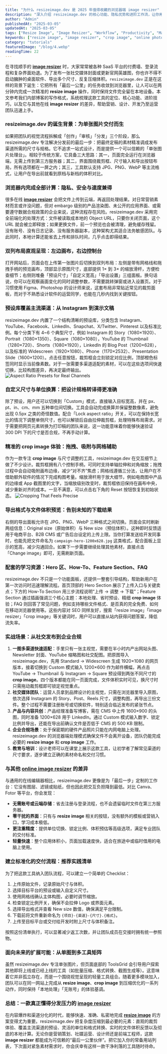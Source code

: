```yaml
---
title: "为什么 resizeimage.dev 是 2025 年值得收藏的浏览器端 image resizer"
description: "深入介绍 resizeimage.dev 的核心功能、隐私优势和进阶工作流，让你用一个轻量级的 image resizer 快速完成 resize image、crop image、格式转换与渠道适配。"
author: "Admin"
publishedAt: "2025-03-05"
updatedAt: "2025-03-05"
tags: ["Resize Image", "Image Resizer", "Workflow", "Productivity", "Marketing"]
keywords: ["resize image", "image resizer", "crop image", "online photo editor", "browser based image tool"]
category: "tutorials"
featuredImage: "/blog/4.webp"
readingTime: 22
---
```


在寻找顺手的 **[image resizer](https://resizeimage.dev)** 时，大家常常被各种 SaaS 平台的付费墙、登录流程和复杂界面劝退。为了发布一张社交媒体封面或更新官网英雄图，你也许不得不启动臃肿的桌面软件、导出多个尺寸、反复压缩体积。`resizeimage.dev` 正是在这样的背景下诞生：它把所有「最后一公里」的任务收敛到浏览器里，让人可以在两分钟内完成一次精准的 **resize image** 操作，同时保持文件完全留在本地设备。本文参考我们内部博客的写作格式，系统梳理这款工具的定位、核心功能、进阶技巧，以及它与其他在线 **image resizer** 的差异，帮助营销、设计、开发乃至运营团队迅速上手。

### resizeimage.dev 的诞生背景：为单张图片交付而生

如果把团队的视觉流程拆解成「创作」「审核」「分发」三个阶段，那么 resizeimage.dev 专注解决分发前的最后一步：把最终定稿的素材精准调成发布渠道所需的尺寸与规格。它不追求一站式设计，而是提供一个可以信赖的「单张图片处理台」。相较于传统方案，它具备三大思路：其一，页面完全运行在浏览器端，无需上传到第三方服务器；其二，界面围绕裁剪框、尺寸输入和导出按钮布局，所有选项都在一屏之内；其三，工具默认支持 JPG、PNG、WebP 等主流格式，让用户在导出前就看到原档与新档的体积对比。

### 浏览器内完成全部计算：隐私、安全与速度兼得

很多在线 **[image resizer](https://resizeimage.dev)** 会把文件上传到云端，再返回处理结果。对日常营销素材而言或许没问题，但对 embargo 级别的产品渲染图、未公开的应用界面、或需要遵守数据合规政策的企业来说，这种流程存在风险。resizeimage.dev 采用完全前端化的处理方式：文件被读取成本地的 Object URL，只要你关闭页面，这个 URL 就会被立即释放；如果更换文件，前一个预览也会被清理，避免缓存残留。没有账号、没有日志记录、没有服务器副本，这种架构尤其适合法务敏感团队。与此同时，本地计算还能省去上传和排队时间，几乎点击即得结果。

### 双列布局直观呈现：左边画布，右边控制台

打开网站后，页面会在上传第一张图片后切换到双列布局：左侧是带有网格线和拖拽手柄的预览画布，顶部显示原图尺寸，底部提供 1× 到 3× 的缩放滑杆，方便检查细节；右侧则堆叠「预设尺寸」「自定义宽高」「导出设置」三组面板。换句话说，你可以在观察画面变化的同时调整参数，不需要跳转弹窗或进入设置页。对于习惯使用 Figma、Photoshop 的设计师来说，这套布局非常贴近常见的裁剪面板，而对于不熟悉设计软件的运营同学，也能在几秒内找到关键按钮。

### 预设库覆盖主流渠道：从 Instagram 到演示文稿

resizeimage.dev 内置了一个结构清晰的预设库，分类包含 Instagram、YouTube、Facebook、LinkedIn、Snapchat、X/Twitter、Pinterest 以及标准比例。每个分类下有 4~6 个典型尺寸，例如 Instagram 的 Story（1080×1920）、Portrait（1080×1350）、Square（1080×1080），YouTube 的 Thumbnail（1280×720）、Shorts（1080×1920），LinkedIn 的 Blog Post（1200×628），以及标准的 Widescreen（1920×1080）、Phone（1170×2532）、Presentation Slide（1600×1200）。点击任意按钮，裁剪框会立刻锁定对应比例，顶部橙色标签同时显示当前像素数。对于一张需要多渠道适配的素材，可以在这些选项间快速切换，比较构图差异，再决定最终输出。
![Aspect Ratio Presets for Real Channels](/blog/resize-image-presets.webp)

### 自定义尺寸与单位换算：把设计规格转译得更准确

除了预设，用户还可以切换到「Custom」模式，直接输入目标宽高，并在 px、pt、in、cm、mm 五种单位间切换。工具会自动完成换算并保留整数像素，避免出现 0.5px 之类的奇怪数值。配合「Lock aspect ratio」开关，可以在保持长宽比的情况下调整单侧尺寸，也可以解锁后自由拉伸裁剪框，处理特殊布局需求。对于需要把网页元素转换为打印稿的团队来说，这一功能意味着你能够快速验证 300 DPI 下的尺寸是否合规，不再手动计算。

### 精准的 crop image 体验：拖拽、吸附与网格辅助

作为一款专注 **crop image** 与尺寸调整的工具，resizeimage.dev 在交互细节上做了不少设计。裁剪框拥有八个控制手柄，可同时支持单轴拉伸和对角缩放；拖拽过程中会自动吸附画布边缘，减少“对不齐”焦虑；网格线遵循三分法，让用户在不借助额外软件的情况下完成构图考量。缩放滑杆用于放大细节，例如电商图中产品的边缘或 App 截图里的文字，当缩放级别改变时，裁剪框依旧保持在画布中央，减少重新对齐的成本。一旦不满意，可以点击右下角的 Reset 按钮恢复到初始状态。
![Cropping That Feels Precise](/blog/resize-image-cropping.webp)

### 导出格式与文件体积预览：告别未知的下载结果

右侧的导出面板允许在 JPG、PNG、WebP 三种格式之间切换。页面会实时刷新两组信息：Original size（原始体积）与 New size（预估体积）。这种即时反馈适用于电商平台、B2B CMS 或广告后台设定的上传上限。当你打算发送给开发同事时，也能先把文件命名为 `campaign-hero-1200x628.jpg` 这类格式，配合面板上显示的宽高，减少沟通回合。如果下一步需要继续处理其他素材，直接点击「Change image」即可，无需刷新页面。

### 配套的学习资源：Hero 区、How-To、Feature Section、FAQ

resizeimage.dev 不只是一个功能面板，还提供一整套引导结构，帮助新用户在第一次访问时迅速理解流程。首页顶部的 Hero Section 展示了上传入口与关键卖点；下方的 How-To Section 用三步流程说明“上传 → 调整 → 下载”；Feature Section 通过插画强调三个核心主题：本地处理、省时预设、精细 **crop image** 体验；FAQ 则回答了常见问题，例如支持哪些文件格式、是否真的完全免费、如何在移动浏览器使用等。这些内容对 SEO 同样友好，搜索「resize image」「image resizer」「crop image」等关键词时，用户可以直接从站内获得问题答案，降低流失率。

### 实战场景：从社交发布到企业合规

1. **一图多渠道快速适配**：手里只有一张主视觉，需要在半小时内产出网站头图、Newsletter 封面、YouTube 缩略图和社交配图。把原图导入 resizeimage.dev，先用 Standard → Widescreen 生成 1920×1080 的网页版本，接着切换到 Custom 模式输入 1200×600 作为邮件横幅，再点击 YouTube → Thumbnail 与 Instagram → Square 预设得到两张不同尺寸的 **crop image**。四个版本都能在同一页面完成，文件体积实时可见，换尺寸时只需拖动裁剪框即可锁定视觉重点。
2. **社交媒体团队**：运营人员拿到品牌设计的主视觉，只需在浏览器里导入原图，依次选择 Instagram 的 Story、Post、Reels 尺寸，调整构图，再导出三份文件。整个过程不需要注册账号或切换软件，特别适合临近发布的紧张节点。
3. **产品与内容共创**：产品经理准备写博客，需在 CMS 中上传 1600×900 的头图，同时准备 1200×628 用于 LinkedIn。通过 Custom 模式输入数字、锁定比例并导出，还能在导出前确认文件是否低于 CMS 的 500 KB 限制。
4. **企业合规场景**：处于保密期的硬件产品照片只能在内网电脑上处理。resizeimage.dev 的浏览器端处理模式确保文件不会离开设备，团队仍能完成必要的 **resize image** 和 **crop image** 工作。
5. **教育与培训**：设计老师可以在课堂上展示这款工具，让初学者了解常见渠道的尺寸要求，逐步建立正确的素材命名和交付习惯。

### 与其他 [online image resizer](https://resizeimage.dev) 的差异

与通用的在线编辑器相比，resizeimage.dev 更像是为「最后一步」定制的工作台：它没有图层、滤镜或贴纸，但也因此把交互负担降到最低。对比 Canva、Fotor 等平台，你会发现：

- **无需账号或云端存储**：省去注册与登录流程，也不会遗留临时文件在第三方服务器。
- **零干扰的界面**：只有与 **resize image** 相关的按钮，没有额外的模板或营销入口，学习成本极低。
- **更注重精度**：提供单位切换、锁定比例、体积预估等高级选项，满足专业团队的交付标准。
- **轻量快速**：整个应用体积小，页面加载速度快，适合在旅途中或临时借用的电脑上使用。

### 建立标准化的交付流程：推荐实践清单

为了把这款工具纳入团队流程，可以建立一个简单的 Checklist：

1. 上传原始文件，记录原始尺寸与体积。
2. 选择目标平台的预设或输入自定义尺寸。
3. 使用网格线确认主体构图，必要时调节缩放。
4. 检查锁定比例开关，确保不会拉伸 Logo 或界面元素。
5. 选择导出格式并查看 New size 数值，确保满足平台限制。
6. 下载前将文件重新命名为 `{项目}-{渠道}-{尺寸}.{格式}`。
7. 上传至目标平台或交付给开发时附上尺寸与体积备注。

按照这份清单执行，可以显著减少返工次数，并让团队成员在交接时拥有统一参照物。

### 面向未来的扩展可能：从单图到多工具矩阵

虽然 resizeimage.dev 专注单张图片，但页面底部的 ToolsGrid 会引导用户探索其他即将上线或已经上线的工具（如批量压缩、格式转换、截图生成等）。这意味着它并非孤立存在，而是一个围绕视觉呈现的轻量工具组合。随着更多模块加入，团队可以在同一网站上完成从 **resize image**、**crop image** 到压缩优化的一系列动作，同时保持「本地处理」「无账号」的体验基调。

### 总结：一款真正懂得分发压力的 [image resizer](https://resizeimage.dev)

在内容爆炸和渠道分化的时代，能够快速、准确、私密地完成 **[resize image](https://resizeimage.dev)** 的方案变得尤为重要。resizeimage.dev 把复杂度压缩到最必要的元素：直观的裁剪体验、覆盖主流渠道的预设、灵活的单位和格式转换、实时的文件体积反馈以及彻底的本地计算。无论你是营销策划、社媒运营、设计师还是前端工程师，这款 **image resizer** 都能成为可信赖的“最后一公里伙伴”。把它加入你的常备用站列表，下次面对紧急素材需求时，你会庆幸有这样一款干净利落的工具随时待命。
